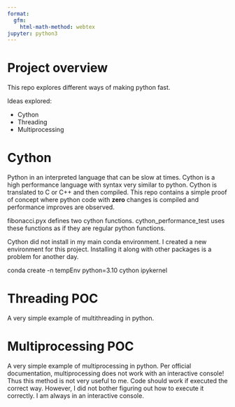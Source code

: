 ```yaml
---
format:
  gfm:
    html-math-method: webtex
jupyter: python3
---
```


# Project overview

This repo explores different ways of making python fast.

Ideas explored: 

* Cython
* Threading
* Multiprocessing

# Cython

Python in an interpreted language that can be slow at times. Cython is a high performance language with syntax very similar to python. Cython is translated to C or C++ and then compiled. This repo contains a simple proof of concept where python code with **zero** changes is compiled and performance improves are observed.

fibonacci.pyx defines two cython functions. cython_performance_test uses these functions as if they are regular python functions.

Cython did not install in my main conda environment. I created a new environment for this project. Installing it along with other packages is a problem for another day.

conda create -n tempEnv python=3.10 cython ipykernel


# Threading POC

A very simple example of multithreading in python.

# Multiprocessing POC

A very simple example of multiprocessing in python. Per official documentation, multiprocessing does not work with an interactive console! Thus this method is not very useful to me. Code should work if executed the correct way. However, I did not bother figuring out how to execute it correctly. I am always in an interactive console.



